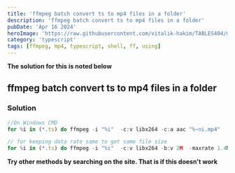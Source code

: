 ```yaml
---
title: 'ffmpeg batch convert ts to mp4 files in a folder'
description: 'ffmpeg batch convert ts to mp4 files in a folder'
pubDate: 'Apr 16 2024'
heroImage: 'https://raw.githubusercontent.com/vitalik-hakim/TABLES404/main/error_b/typescript.png'
category: 'typescript'
tags: [ffmpeg, mp4, typescript, shell, ff, using]
---
```


**The solution for this is noted below**

## ffmpeg batch convert ts to mp4 files in a folder

### Solution

```typescript
//On Windows CMD
for %i in (*.ts) do ffmpeg -i "%i"  -c:v libx264 -c:a aac "%~ni.mp4"

// for keeping data rate same to get same file size
for %i in (*.ts) do ffmpeg -i "%i"  -c:v libx264 -b:v 2M  -maxrate 1.4M -bufsize 1M  -c:a aac "../%~ni.mp4"
```

**Try other methods by searching on the site. That is if this doesn't work**

